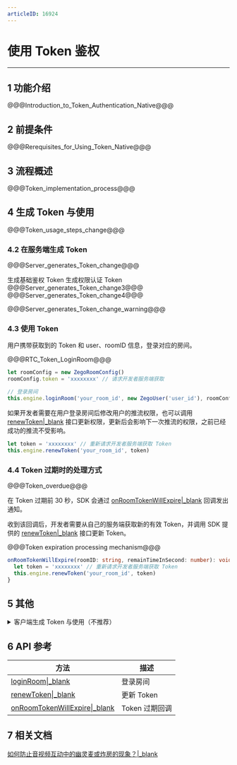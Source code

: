 ```yaml
---
articleID: 16924
---
```

# 使用 Token 鉴权

---

## 1 功能介绍

@@@Introduction_to_Token_Authentication_Native@@@

## 2 前提条件

@@@Rerequisites_for_Using_Token_Native@@@


## 3 流程概述


@@@Token_implementation_process@@@


## 4 生成 Token 与使用

@@@Token_usage_steps_change@@@

### 4.2 在服务端生成 Token

@@@Server_generates_Token_change@@@

<a id="tab_item1"></a>
<div class="multipletabs-content">
    <!--tabs列表-->
    <div class="item-tabs">
        <div class="scroll-box">
          <span class="tab-item">
             生成基础鉴权 Token
          </span>
          <span class="tab-item">
             生成权限认证 Token
          </span>
        </div>
    </div>
<!--MarkDown内容要注意包裹在md-content标签内，且注意前面不能有空格，不然也会渲染异常-->
<div class="multipletabs-content-item ">
  <md-content>
@@@Server_generates_Token_change3@@@
  </md-content>
</div>
<!--嵌套其它html模板示例-->
<div class="multipletabs-content-item ">
@@@Server_generates_Token_change4@@@
</div>
</div>

@@@Server_generates_Token_change_warning@@@

### 4.3 使用 Token


用户携带获取到的 Token 和 user、roomID 信息，登录对应的房间。

@@@RTC_Token_LoginRoom@@@

```ts
let roomConfig = new ZegoRoomConfig()
roomConfig.token = 'xxxxxxxx' // 请求开发者服务端获取

// 登录房间
this.engine.loginRoom('your_room_id', new ZegoUser('user_id'), roomConfig)
```

如果开发者需要在用户登录房间后修改用户的推流权限，也可以调用 [renewToken\|_blank](@renewToken) 接口更新权限，更新后会影响下一次推流的权限，之前已经成功的推流不受影响。

```ts
let token = 'xxxxxxxx' // 重新请求开发者服务端获取 Token
this.engine.renewToken('your_room_id', token)
```

### 4.4 Token 过期时的处理方式

@@@Token_overdue@@@


在 Token 过期前 30 秒，SDK 会通过 [onRoomTokenWillExpire\|_blank](@onRoomTokenWillExpire) 回调发出通知。

收到该回调后，开发者需要从自己的服务端获取新的有效 Token，并调用 SDK 提供的 [renewToken\|_blank](@renewToken) 接口更新 Token。

@@@Token expiration processing mechanism@@@


```ts
onRoomTokenWillExpire(roomID: string, remainTimeInSecond: number): void {
  let token = 'xxxxxxxx' // 重新请求开发者服务端获取 Token
  this.engine.renewToken('your_room_id', token)
}
```

## 5 其他

<details class="zg-primary">
    <summary>客户端生成 Token 与使用（不推荐）</summary>

@@@Client_generates_Token@@@

@@@Client_generates_Token_Step@@@
</details>

## 6 API 参考

| 方法 | 描述 |
|-------|--------|
| [loginRoom\|_blank](@loginRoom) | 登录房间 |
| [renewToken\|_blank](@renewToken) | 更新 Token |
| [onRoomTokenWillExpire\|_blank](@onRoomTokenWillExpire) | Token 过期回调 |

## 7 相关文档

[如何防止音视频互动中的幽灵麦或炸房的现象？\|_blank](https://doc-zh.zego.im/faq/bombing)
